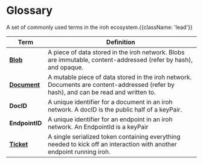 # Glossary

A set of commonly used terms in the iroh ecosystem.{{className: 'lead'}}

| Term | Definition |
| ---- | ---------- |
| [**Blob**](/docs/layers/blobs) | A piece of data stored in the iroh network. Blobs are immutable, content-addressed (refer by hash), and opaque. |
| [**Document**](/docs/layers/document) | A mutable piece of data stored in the iroh network. Documents are content-addressed (refer by hash), and can be read and written to. |
| **DocID** | A unique identifier for a document in an iroh network. A docID is the public half of a keyPair. |
| **EndpointID** | A unique identifier for an endpoint in an iroh network. An EndpointId is a keyPair |
| [**Ticket**](/docs/concepts/tickets) | A single serialized token containing everything needed to kick off an interaction with another endpoint running iroh. |
